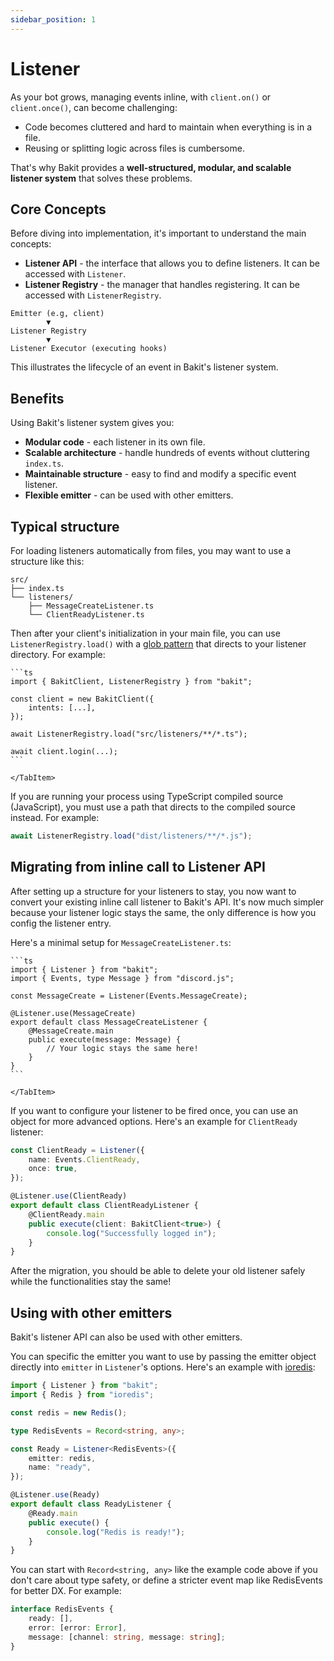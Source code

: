 ```yaml
---
sidebar_position: 1
---
```



# Listener

As your bot grows, managing events inline, with `client.on()` or `client.once()`, can become challenging:

- Code becomes cluttered and hard to maintain when everything is in a file.
- Reusing or splitting logic across files is cumbersome.

That's why Bakit provides a **well-structured, modular, and scalable listener system** that solves these problems.

## Core Concepts

Before diving into implementation, it's important to understand the main concepts:

- **Listener API** - the interface that allows you to define listeners. It can be accessed with `Listener`.
- **Listener Registry** - the manager that handles registering. It can be accessed with `ListenerRegistry`.

<Tabs>
<TabItem value="diagram" label="Event Flow">

```
Emitter (e.g, client)
		▼
Listener Registry
		▼
Listener Executor (executing hooks)
```

</TabItem>
</Tabs>

This illustrates the lifecycle of an event in Bakit's listener system.

## Benefits

Using Bakit's listener system gives you:

- **Modular code** - each listener in its own file.
- **Scalable architecture** - handle hundreds of events without cluttering `index.ts`.
- **Maintainable structure** - easy to find and modify a specific event listener.
- **Flexible emitter** - can be used with other emitters.

## Typical structure

For loading listeners automatically from files, you may want to use a structure like this:

```
src/
├── index.ts
└── listeners/
	├── MessageCreateListener.ts
	└── ClientReadyListener.ts
```

Then after your client's initialization in your main file, you can use `ListenerRegistry.load()`
with a [glob pattern](https://www.malikbrowne.com/blog/a-beginners-guide-glob-patterns/) that directs to your listener directory. For example:

<Tabs>
	<TabItem value="code" label="src/index.ts">
	
	```ts
	import { BakitClient, ListenerRegistry } from "bakit";

    const client = new BakitClient({
    	intents: [...],
    });

    await ListenerRegistry.load("src/listeners/**/*.ts");

    await client.login(...);
    ```

    </TabItem>

</Tabs>

<Admonition type="caution" title="Use a correct path to your source code">
	
If you are running your process using TypeScript compiled source (JavaScript), you must use a path that directs to the compiled source instead. For example:

```ts
await ListenerRegistry.load("dist/listeners/**/*.js");
```

</Admonition>

## Migrating from inline call to Listener API

After setting up a structure for your listeners to stay, you now want to convert your existing inline call listener to Bakit's API.
It's now much simpler because your listener logic stays the same, the only difference is how you config the listener entry.

Here's a minimal setup for `MessageCreateListener.ts`:

<Tabs>
	<TabItem value="code" label="src/listeners/MessageCreateListener.ts">
	
	```ts
	import { Listener } from "bakit";
	import { Events, type Message } from "discord.js";

    const MessageCreate = Listener(Events.MessageCreate);

    @Listener.use(MessageCreate)
    export default class MessageCreateListener {
    	@MessageCreate.main
    	public execute(message: Message) {
    		// Your logic stays the same here!
    	}
    }
    ```

    </TabItem>

</Tabs>

If you want to configure your listener to be fired once, you can use an object for more advanced options. Here's an example for `ClientReady` listener:

```ts
const ClientReady = Listener({
	name: Events.ClientReady,
	once: true,
});

@Listener.use(ClientReady)
export default class ClientReadyListener {
	@ClientReady.main
	public execute(client: BakitClient<true>) {
		console.log("Successfully logged in");
	}
}
```

After the migration, you should be able to delete your old listener safely while the functionalities stay the same!

## Using with other emitters

Bakit's listener API can also be used with other emitters.

You can specific the emitter you want to use by passing the emitter object directly into `emitter` in `Listener`'s options.
Here's an example with [ioredis](https://github.com/redis/ioredis):

```ts
import { Listener } from "bakit";
import { Redis } from "ioredis";

const redis = new Redis();

type RedisEvents = Record<string, any>;

const Ready = Listener<RedisEvents>({
	emitter: redis,
	name: "ready",
});

@Listener.use(Ready)
export default class ReadyListener {
	@Ready.main
	public execute() {
		console.log("Redis is ready!");
	}
}
```
You can start with `Record<string, any>` like the example code above if you don't care about type safety, or define a stricter event map like RedisEvents for better DX. For example:

```ts
interface RedisEvents {
	ready: [],
	error: [error: Error],
	message: [channel: string, message: string];
}
```
